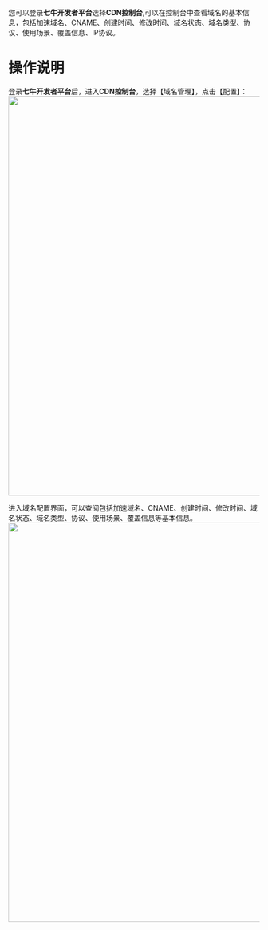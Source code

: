 您可以登录**七牛开发者平台**选择**CDN控制台**,可以在控制台中查看域名的基本信息，包括加速域名、CNAME、创建时间、修改时间、域名状态、域名类型、协议、使用场景、覆盖信息、IP协议。 
<br/>
# 操作说明
登录**七牛开发者平台**后，进入**CDN控制台**，选择【域名管理】，点击【配置】：
<img src="https://dn-odum9helk.qbox.me/FhvLpHxZn1_jaxLi__n1AEo6dfeq" width=800></img>


进入域名配置界面，可以查阅包括加速域名、CNAME、创建时间、修改时间、域名状态、域名类型、协议、使用场景、覆盖信息等基本信息。
<img src="https://dn-odum9helk.qbox.me/FmRSA5JoiRTXZyOCuq4h49U2LNdN" width=800></img>




